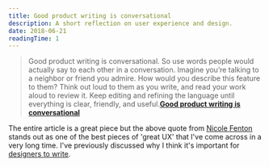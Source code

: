```yaml
---
title: Good product writing is conversational
description: A short reflection on user experience and design.
date: 2018-06-21
readingTime: 1
---
```


>Good product writing is conversational. So use words people would actually say to each other in a conversation. Imagine you’re talking to a neighbor or friend you admire. How would you describe this feature to them? Think out loud to them as you write, and read your work aloud to review it. Keep editing and refining the language until everything is clear, friendly, and useful.**<a href="https://medium.com/@jesseddy/tips-for-designers-to-become-better-copywriters-from-the-experts-part-1-cbd3720cbd88">Good product writing is conversational</a>**

The entire article is a great piece but the above quote from <a href="https://twitter.com/nicoleslaw?lang=en">Nicole Fenton</a> stands out as one of the best pieces of 'great UX' that I've come across in a very long time. I've previously discussed why I think it's important for <a href="/designers-write/">designers to write</a>.